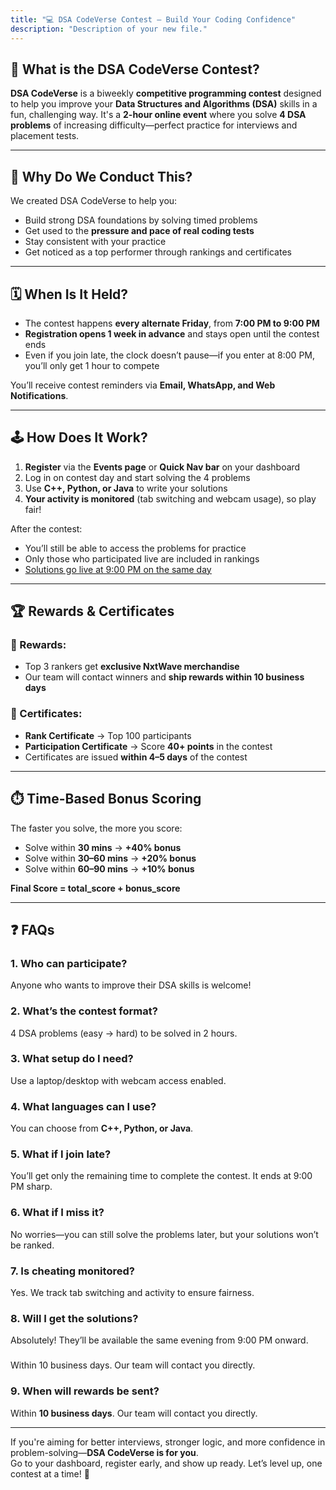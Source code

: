 ```yaml
---
title: "💻 DSA CodeVerse Contest – Build Your Coding Confidence"
description: "Description of your new file."
---
```


## **📌 What is the DSA CodeVerse Contest?**

**DSA CodeVerse** is a biweekly **competitive programming contest** designed to help you improve your **Data Structures and Algorithms (DSA)** skills in a fun, challenging way. It's a **2-hour online event** where you solve **4 DSA problems** of increasing difficulty—perfect practice for interviews and placement tests.

---

## **🧠 Why Do We Conduct This?**

We created DSA CodeVerse to help you:

- Build strong DSA foundations by solving timed problems
- Get used to the **pressure and pace of real coding tests**
- Stay consistent with your practice
- Get noticed as a top performer through rankings and certificates

---

## **🗓️ When Is It Held?**

- The contest happens **every alternate Friday**, from **7:00 PM to 9:00 PM**
- **Registration opens 1 week in advance** and stays open until the contest ends
- Even if you join late, the clock doesn’t pause—if you enter at 8:00 PM, you’ll only get 1 hour to compete

You’ll receive contest reminders via **Email, WhatsApp, and Web Notifications**.

---

## **🕹️ How Does It Work?**

1. **Register** via the **Events page** or **Quick Nav bar** on your dashboard
2. Log in on contest day and start solving the 4 problems
3. Use **C\+\+, Python, or Java** to write your solutions
4. **Your activity is monitored** (tab switching and webcam usage), so play fair\!

After the contest:

- You’ll still be able to access the problems for practice
- Only those who participated live are included in rankings
- [<u>Solutions go live at 9:00 PM on the same day</u>](https://learning.ccbp.in/event-details/78714ea9-4480-4739-a6ae-3f5aead2fad5)

---

## **🏆 Rewards & Certificates**

### **🎁 Rewards:**

- Top 3 rankers get **exclusive NxtWave merchandise**
- Our team will contact winners and **ship rewards within 10 business days**

### **📄 Certificates:**

- **Rank Certificate** → Top 100 participants
- **Participation Certificate** → Score **40\+ points** in the contest
- Certificates are issued **within 4–5 days** of the contest

---

## **⏱️ Time-Based Bonus Scoring**

The faster you solve, the more you score:

- Solve within **30 mins** → **\+40% bonus**
- Solve within **30–60 mins** → **\+20% bonus**
- Solve within **60–90 mins** → **\+10% bonus**

**Final Score = total_score \+ bonus_score**

---

## **❓ FAQs**

### **1. Who can participate?**

Anyone who wants to improve their DSA skills is welcome\!

### **2. What’s the contest format?**

4 DSA problems (easy → hard) to be solved in 2 hours.

### **3. What setup do I need?**

Use a laptop/desktop with webcam access enabled.

### **4. What languages can I use?**

You can choose from **C\+\+, Python, or Java**.

### **5. What if I join late?**

You’ll get only the remaining time to complete the contest. It ends at 9:00 PM sharp.

### **6. What if I miss it?**

No worries—you can still solve the problems later, but your solutions won’t be ranked.

### **7. Is cheating monitored?**

Yes. We track tab switching and activity to ensure fairness.

### **8. Will I get the solutions?**

Absolutely\! They’ll be available the same evening from 9:00 PM onward.

### 

<Accordion title="9. When will rewards be sent?" defaultOpen="false" icon="sparkles" iconType="regular">
  Within 10 business days. Our team will contact you directly.
</Accordion>

### **9. When will rewards be sent?**

Within **10 business days**. Our team will contact you directly.

---

If you're aiming for better interviews, stronger logic, and more confidence in problem-solving—**DSA CodeVerse is for you**.\
Go to your dashboard, register early, and show up ready. Let’s level up, one contest at a time\! 🚀